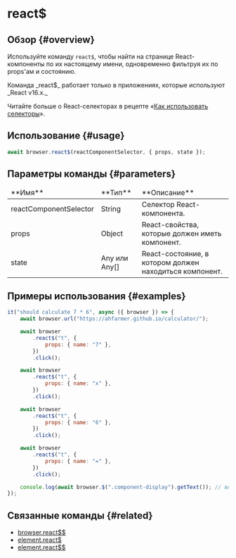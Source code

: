 
# react$

## Обзор {#overview}

Используйте команду `react$`, чтобы найти на странице React-компоненты по их настоящему имени, одновременно фильтруя их по props'ам и состоянию.

<Admonition type="warning">
Команда _react$_ работает только в приложениях, которые используют _React v16.x._

Читайте больше о React-селекторах в рецепте «[Как использовать селекторы][how-to-use-selectors]».

</Admonition>

## Использование {#usage}

```javascript
await browser.react$(reactComponentSelector, { props, state });
```

## Параметры команды {#parameters}

<table>
<thead>
<tr><td>**Имя**</td><td>**Тип**</td><td>**Описание**</td></tr>
</thead>
<tbody>
<tr><td>reactComponentSelector</td><td>String</td><td>Селектор React-компонента.</td></tr>
<tr><td>props</td><td>Object</td><td>React-свойства, которые должен иметь компонент.</td></tr>
<tr><td>state</td><td>Any или Any[]</td><td>React-состояние, в котором должен находиться компонент.</td></tr>

</tbody>
</table>

## Примеры использования {#examples}

```javascript
it("should calculate 7 * 6", async ({ browser }) => {
    await browser.url("https://ahfarmer.github.io/calculator/");

    await browser
        .react$("t", {
            props: { name: "7" },
        })
        .click();

    await browser
        .react$("t", {
            props: { name: "x" },
        })
        .click();

    await browser
        .react$("t", {
            props: { name: "6" },
        })
        .click();

    await browser
        .react$("t", {
            props: { name: "=" },
        })
        .click();

    console.log(await browser.$(".component-display").getText()); // выведет: "42"
});
```

## Связанные команды {#related}

-   [browser.react$$](../reactDollarDollar)
-   [element.react$](../../element/reactDollar)
-   [element.react$$](../../element/reactDollarDollar)

[how-to-use-selectors]: https://webdriver.io/docs/selectors
